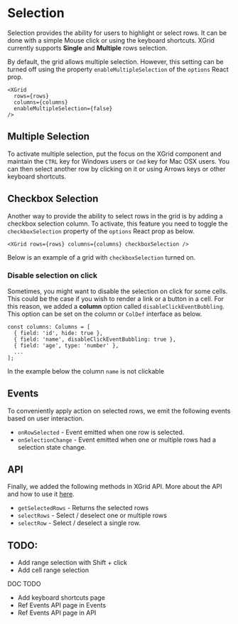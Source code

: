 
<Meta title="1. Docs/4. Selection" component={XGrid} />

# Selection

Selection provides the ability for users to highlight or select rows. It can be done with a simple Mouse click or using the keyboard shortcuts.
XGrid currently supports **Single** and **Multiple** rows selection.

By default, the grid allows multiple selection. However, this setting can be turned off using the property `enableMultipleSelection` of the `options` React prop.

```tsx
<XGrid
  rows={rows}
  columns={columns}
  enableMultipleSelection={false}
/>
```

## Multiple Selection

To activate multiple selection, put the focus on the XGrid component and maintain the `CTRL` key for Windows users or `Cmd` key for Mac OSX users.
You can then select another row by clicking on it or using Arrows keys or other keyboard shortcuts.

## Checkbox Selection

Another way to provide the ability to select rows in the grid is by adding a checkbox selection column.
To activate, this feature you need to toggle the `checkboxSelection` property of the `options` React prop as below.

```tsx
<XGrid rows={rows} columns={columns} checkboxSelection />
```

Below is an example of a grid with `checkboxSelection` turned on.

<CheckboxSelectionDemo />

### Disable selection on click

Sometimes, you might want to disable the selection on click for some cells. This could be the case if you wish to render a link or a button in a cell.
For this reason, we added a **column** option called `disableClickEventBubbling`. This option can be set on the column or `ColDef` interface as below.

```tsx
const columns: Columns = [
  { field: 'id', hide: true },
  { field: 'name', disableClickEventBubbling: true },
  { field: 'age', type: 'number' },
  ...
];
```

In the example below the column `name` is not clickable

<DisabledCellSelectionDemo />

## Events

To conveniently apply action on selected rows, we emit the following events based on user interaction.

- `onRowSelected` - Event emitted when one row is selected.
- `onSelectionChange` - Event emitted when one or multiple rows had a selection state change.

## API

Finally, we added the following methods in XGrid API. More about the API and how to use it [here]().

- `getSelectedRows` - Returns the selected rows
- `selectRows` - Select / deselect one or multiple rows
- `selectRow` - Select / deselect a single row.

## TODO:

- Add range selection with Shift + click
- Add cell range selection

DOC TODO

- Add keyboard shortcuts page
- Ref Events API page in Events
- Ref Events API page in API
